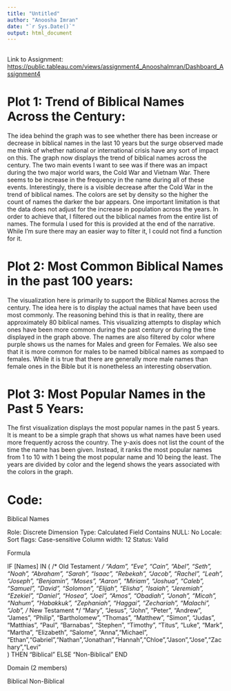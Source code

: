 ---
title: "Untitled"
author: "Anoosha Imran"
date: "`r Sys.Date()`"
output: html_document
---

## 

Link to Assignment: <https://public.tableau.com/views/assignment4_AnooshaImran/Dashboard_Assignment4>

# Plot 1: Trend of Biblical Names Across the Century:

The idea behind the graph was to see whether there has been increase or decrease in biblical names in the last 10 years but the surge observed made me think of whether national or international crisis have any sort of impact on this. The graph now displays the trend of biblical names across the century. The two main events I want to see was if there was an impact during the two major world wars, the Cold War and Vietnam War. There seems to be increase in the frequency in the name during all of these events. Interestingly, there is a visible decrease after the Cold War in the trend of biblical names. The colors are set by density so the higher the count of names the darker the bar appears. One important limitation is that the data does not adjust for the increase in population across the years. In order to achieve that, I filtered out the biblical names from the entire list of names. The formula I used for this is provided at the end of the narrative. While I’m sure there may an easier way to filter it, I could not find a function for it.

# Plot 2: Most Common Biblical Names in the past 100 years:

The visualization here is primarily to support the Biblical Names across the century. The idea here is to display the actual names that have been used most commonly. The reasoning behind this is that in reality, there are approximately 80 biblical names. This visualizing attempts to display which ones have been more common during the past century or during the time displayed in the graph above. The names are also filtered by color where purple shows us the names for Males and green for Females. We also see that it is more common for males to be named biblical names as xompaed to females. While it is true that there are generally more male names than female ones in the Bible but it is nonetheless an interesting observation.

# Plot 3: Most Popular Names in the Past 5 Years:

The first visualization displays the most popular names in the past 5 years. It is meant to be a simple graph that shows us what names have been used more frequently across the country. The y-axis does not list the count of the time the name has been given. Instead, it ranks the most popular names from 1 to 10 with 1 being the most popular name and 10 being the least. The years are divided by color and the legend shows the years associated with the colors in the graph.

# Code:

Biblical Names

Role: Discrete Dimension Type: Calculated Field Contains NULL: No Locale: Sort flags: Case-sensitive Column width: 12 Status: Valid

Formula

IF [Names] IN ( /\* Old Testament */ "Adam", "Eve", "Cain", "Abel", "Seth", "Noah", "Abraham", "Sarah", "Isaac", "Rebekah", "Jacob", "Rachel", "Leah", "Joseph", "Benjamin", "Moses", "Aaron", "Miriam", "Joshua", "Caleb", "Samuel", "David", "Solomon", "Elijah", "Elisha", "Isaiah", "Jeremiah", "Ezekiel", "Daniel", "Hosea", "Joel", "Amos", "Obadiah", "Jonah", "Micah", "Nahum", "Habakkuk", "Zephaniah", "Haggai", "Zechariah", "Malachi", "Job", /* New Testament \*/ "Mary", "Jesus", "John", "Peter", "Andrew", "James", "Philip", "Bartholomew", "Thomas", "Matthew", "Simon", "Judas", "Matthias", "Paul", "Barnabas", "Stephen", "Timothy", "Titus", "Luke", "Mark", "Martha", "Elizabeth", "Salome", "Anna","Michael", "Ethan","Gabriel","Nathan","Jonathan","Hannah","Chloe","Jason","Jose","Zachary","Levi"\
) THEN "Biblical" ELSE "Non-Biblical" END

Domain (2 members)

Biblical Non-Biblical

